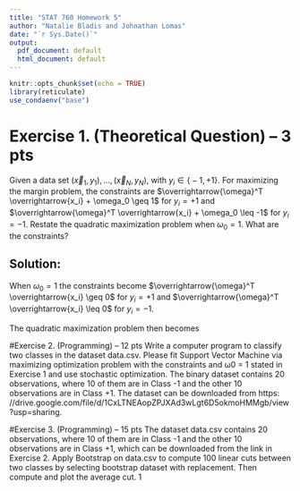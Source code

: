 ```yaml
---
title: "STAT 760 Homework 5"
author: "Natalie Bladis and Johnathan Lomas"
date: "`r Sys.Date()`"
output:
  pdf_document: default
  html_document: default
---
```


```r
knitr::opts_chunk$set(echo = TRUE)
library(reticulate)
use_condaenv("base")
```

# Exercise 1. (Theoretical Question) – 3 pts
Given a data set $(\overrightarrow{x}_1,y_1), . . . , (\overrightarrow{x}_N , y_N )$, with $y_i \in \bigl\{ −1, +1 \bigr\}$. For maximizing the margin problem, the constraints are $\overrightarrow{\omega}^T \overrightarrow{x_i} + \omega_0 \geq 1$ for $y_i = +1$ and $\overrightarrow{\omega}^T \overrightarrow{x_i} + \omega_0 \leq -1$ for $y_i = −1$. Restate the quadratic
maximization problem when $\omega_0 = 1$. What are the constraints?

## Solution:
When $\omega_0 = 1$ the constraints become $\overrightarrow{\omega}^T \overrightarrow{x_i} \geq 0$ for $y_i = +1$ and $\overrightarrow{\omega}^T \overrightarrow{x_i} \leq 0$ for $y_i = −1$.

The quadratic maximization problem then becomes

\begin{aligned}
L_p = \frac{1}{2} \overrightarrow{\omega}^T \overrightarrow{\omega} - \sum_{i=1}^{N} \alpha_i y_i (\overrightarrow{\omega}^T \overrightarrow{x_i} + 1) + \sum_{i=1}^N \alpha_i
\end{aligned}

#Exercise 2. (Programming) – 12 pts
Write a computer program to classify two classes in the dataset data.csv. Please fit Support Vector
Machine via maximizing optimization problem with the constraints and ω0 = 1 stated in Exercise 1
and use stochastic optimization. The binary dataset contains 20 observations, where 10 of them are in
Class -1 and the other 10 observations are in Class +1. The dataset can be downloaded from https:
//drive.google.com/file/d/1CxLTNEAopZPJXAd3wLgt6D5okmoHMMgb/view?usp=sharing.




#Exercise 3. (Programming) – 15 pts
The dataset data.csv contains 20 observations, where 10 of them are in Class -1 and the other 10
observations are in Class +1, which can be downloaded from the link in Exercise 2. Apply Bootstrap on
data.csv to compute 100 linear cuts between two classes by selecting bootstrap dataset with replacement.
Then compute and plot the average cut.
1
